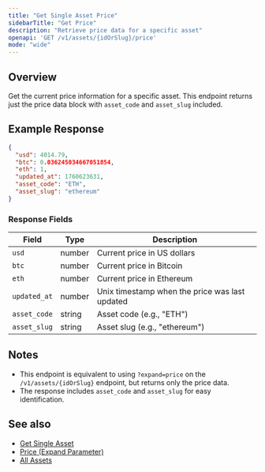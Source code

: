 ```yaml
---
title: "Get Single Asset Price"
sidebarTitle: "Get Price"
description: "Retrieve price data for a specific asset"
openapi: 'GET /v1/assets/{idOrSlug}/price'
mode: "wide"
---
```


## Overview

Get the current price information for a specific asset. This endpoint returns just the price data block with `asset_code` and `asset_slug` included.

## Example Response

```json
{
  "usd": 4014.79,
  "btc": 0.036245034667051854,
  "eth": 1,
  "updated_at": 1760623631,
  "asset_code": "ETH",
  "asset_slug": "ethereum"
}
```

### Response Fields

| Field | Type | Description |
|---|---|---|
| `usd` | number | Current price in US dollars |
| `btc` | number | Current price in Bitcoin |
| `eth` | number | Current price in Ethereum |
| `updated_at` | number | Unix timestamp when the price was last updated |
| `asset_code` | string | Asset code (e.g., "ETH") |
| `asset_slug` | string | Asset slug (e.g., "ethereum") |

## Notes

- This endpoint is equivalent to using `?expand=price` on the `/v1/assets/{idOrSlug}` endpoint, but returns only the price data.
- The response includes `asset_code` and `asset_slug` for easy identification.

## See also

- [Get Single Asset](/api-reference/assets/get-single)
- [Price (Expand Parameter)](/api-reference/assets/expand/price)
- [All Assets](/api-reference/assets/list)
